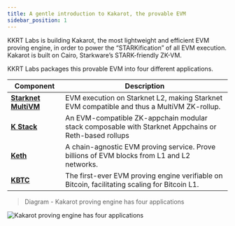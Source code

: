 ```yaml
---
title: A gentle introduction to Kakarot, the provable EVM
sidebar_position: 1
---
```


KKRT Labs is building Kakarot, the most lightweight and efficient EVM proving
engine, in order to power the “STARKification” of all EVM execution. Kakarot is
built on Cairo, Starkware’s STARK-friendly ZK-VM.

KKRT Labs packages this provable EVM into four different applications.

| Component                                   | Description                                                                                          |
| ------------------------------------------- | ---------------------------------------------------------------------------------------------------- |
| **[Starknet MultiVM](./starknet/overview)** | EVM execution on Starknet L2, making Starknet EVM compatible and thus a MultiVM ZK-rollup.           |
| **[K Stack](./kstack)**                     | An EVM-compatible ZK-appchain modular stack composable with Starknet Appchains or Reth-based rollups |
| **[Keth](./keth)**                          | A chain-agnostic EVM proving service. Prove billions of EVM blocks from L1 and L2 networks.          |
| **[KBTC](./kbtc)**                          | The first-ever EVM proving engine verifiable on Bitcoin, facilitating scaling for Bitcoin L1.        |

> Diagram - Kakarot proving engine has four applications

![Kakarot proving engine has four applications](../static/diagrams/kakarot_applications.png)
